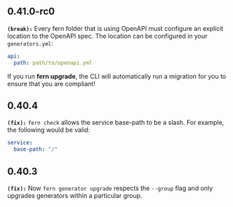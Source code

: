 ## 0.41.0-rc0
**`(break):`** Every fern folder that is using OpenAPI must configure an explicit location to the
OpenAPI spec. The location can be configured in your `generators.yml`:

```yml
api:
  path: path/to/openapi.yml
```

If you run **fern upgrade**, the CLI will automatically run a migration for you to
ensure that you are compliant!


## 0.40.4
**`(fix):`** `fern check` allows the service base-path to be a slash. For example, the following
would be valid:

```yml
service:
  base-path: "/"
```


## 0.40.3
**`(fix):`** Now `fern generator upgrade` respects  the `--group` flag and only upgrades generators within a particular group.

